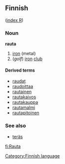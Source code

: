 ==Finnish==
([[Wiktionary:Finnish_index_r|index R]])

===Noun===
'''rauta'''

# [[iron]] (metal)
# (''golf'') [[iron]] [[club]]

====Derived terms====
*[[raudat]]
*[[raudoittaa]]
*[[rautainen]]
*[[rautakaivos]]
*[[rautakauppa]]
*[[rautamalmi]]
*[[rautapitoinen]]

===See also===
*[[teräs]]

[[Category:Finnish language]]

[[fi:Rauta]]